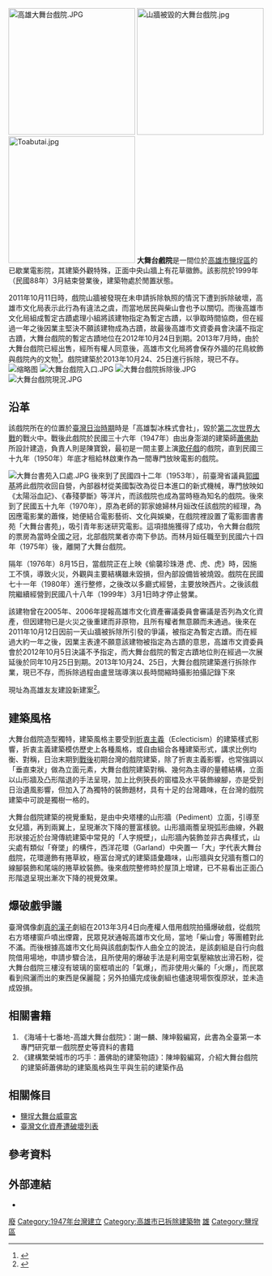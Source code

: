 [[File:高雄大舞台戲院.JPG|250px]]
[[File:山牆被毀的大舞台戲院.jpg|250px]]
[[File:Toabutai.jpg|250px]]
'''大舞台戲院'''是一間位於[[高雄市|高雄市]][[鹽埕區|鹽埕區]]的已歇業電影院，其建築外觀特殊，正面中央山牆上有花草徽飾。該影院於1999年（民國88年）3月結束營業後，建築物處於閒置狀態{{r|葉}}。

2011年10月11日時，戲院山牆被發現在未申請拆除執照的情況下遭到拆除破壞，高雄市文化局表示此行為有違法之虞，而當地居民與柴山會也予以關切{{r|聯}}{{r|自}}。而後高雄市文化局組成暫定古蹟處理小組將該建物指定為暫定古蹟，以爭取時間協商{{r|自}}，但在經過一年之後因業主堅決不願該建物成為古蹟，故最後高雄市文資委員會決議不指定古蹟，大舞台戲院的暫定古蹟地位在2012年10月24日到期{{r|蘋}}。2013年7月時，由於大舞台戲院已經出售，經所有權人同意後，高雄市文化局將會保存外牆的花鳥紋飾與戲院內的文物<ref>{{cite news |author=周昭平 |title=大舞台戲院將拆 古蹟切塊保留 |url=http://www.appledaily.com.tw/appledaily/article/headline/20130705/35128290/%E5%A4%A7%E8%88%9E%E5%8F%B0%E6%88%B2%E9%99%A2%E5%B0%87%E6%8B%86%E5%8F%A4%E8%B9%9F%E5%88%87%E5%A1%8A%E4%BF%9D%E7%95%99 |work=蘋果日報 |publisher= |date=2013-07-05 |accessdate=2013-07-05 |archive-date=2013-07-09 |archive-url=https://web.archive.org/web/20130709043208/http://www.appledaily.com.tw/appledaily/article/headline/20130705/35128290/%E5%A4%A7%E8%88%9E%E5%8F%B0%E6%88%B2%E9%99%A2%E5%B0%87%E6%8B%86%E5%8F%A4%E8%B9%9F%E5%88%87%E5%A1%8A%E4%BF%9D%E7%95%99 |dead-url=no }}</ref>。戲院建築於2013年10月24、25日進行拆除，現已不存{{r|楊}}。
[[File:Grand_Stage_Theater_20131019.jpg|缩略图]]
[[File:大舞台戲院入口.JPG|thumb]]
[[File:大舞台戲院拆除後.JPG|thumb]]
[[File:大舞台戲院現況.JPG|thumb]]

== 沿革 ==
該戲院所在的位置於[[臺灣日治時期|臺灣日治時期]]時是「高雄製冰株式會社」，毀於[[第二次世界大戰|第二次世界大戰]]的戰火中{{r|高}}。戰後此戲院於民國三十六年（1947年）由出身澎湖的建築師[[蕭佛助|蕭佛助]]所設計建造，負責人則是陳寶銳，最初是一間主要上演[[歌仔戲|歌仔戲]]的戲院，直到民國三十九年（1950年）年底才租給林啟東作為一間專門放映電影的戲院{{r|葉}}{{r|高}}。

[[File:大舞台書苑入口處.JPG|thumb]]
後來到了民國四十二年（1953年），前臺灣省議員[[郭國基|郭國基]]將此戲院收回自營，內部器材從美國製改為從日本進口的新式機械，專門放映如《太陽浴血記》、《春殘夢斷》等洋片，而該戲院也成為當時極為知名的戲院{{r|高}}。後來到了民國五十九年（1970年），原為老師的郭家媳婦林月姮改任該戲院的經理，為因應電影業的蕭條，她便結合電影藝術、文化與娛樂，在戲院裡設置了電影圖書書苑「大舞台書苑」，吸引青年影迷研究電影。這項措施獲得了成功，令大舞台戲院的票房為當時全國之冠，北部戲院業者亦南下參訪{{r|高}}。而林月姮任職至到民國六十四年（1975年）後，離開了大舞台戲院{{r|葉}}{{r|高}}。

隔年（1976年）8月15日，當戲院正在上映《偷襲珍珠港 虎、虎、虎》時，因施工不慎，導致火災，外觀與主要結構雖未毀損，但內部設備皆被燒毀。戲院在民國七十一年（1980年）進行整修{{r|自}}，之後改以多廳式經營，主要放映西片。之後該戲院繼續經營到民國八十八年（1999年）3月1日時才停止營業{{r|葉}}{{r|高}}。

該建物曾在2005年、2006年提報高雄市文化資產審議委員會審議是否列為文化資產，但因建物已是火災之後重建而非原物，且所有權者無意願而未通過{{r|自}}。後來在2011年10月12日因前一天山牆被拆除所引發的爭議，被指定為暫定古蹟{{r|自}}。而在經過大約一年之後，因業主表達不願意該建物被指定為古蹟的意思，高雄市文資委員會於2012年10月5日決議不予指定，而大舞台戲院的暫定古蹟地位則在經過一次展延後於同年10月25日到期{{r|蘋}}。2013年10月24、25日，大舞台戲院建築進行拆除作業，現已不存{{r|楊}}，而拆除過程由盧昱瑞導演以長時間縮時攝影拍攝記錄下來

現址為高雄友友建設新建案<ref>{{cite web |url=http://www.civilmedia.tw/archives/11247 |language=zh-tw |title=再見。大舞台 |publisher=公民行動 |date=2013-12-15 |accessdate=2014-01-25 |archive-date=2014-02-03 |archive-url=https://web.archive.org/web/20140203065112/http://www.civilmedia.tw/archives/11247 |dead-url=no }}</ref>。

== 建築風格 ==
大舞台戲院造型獨特，建築風格主要受到[[折衷主義|折衷主義]]（Eclecticism）的建築樣式影響{{r|海}}，折衷主義建築模仿歷史上各種風格，或自由組合各種建築形式，講求比例均衡、對稱，日治末期到[[臺灣戰後時期|戰後]]初期台灣的戲院建築，除了折衷主義影響，也常強調以「垂直束狀」做為立面元素，大舞台戲院建築對稱、幾何為主導的量體結構，立面以山形牆及凸形階退的手法呈現，加上比例狹長的窗櫺及水平裝飾線腳，亦是受到日治遺風影響，但加入了為獨特的裝飾題材，具有十足的台灣趣味，在台灣的戲院建築中可說是獨樹一格的。

大舞台戲院建築的視覺重點，是由中央塔樓的山形牆（Pediment）立面，引導至女兒牆，再到兩翼上，呈現漸次下降的豐富樣貌。山形牆兩簷呈現弧形曲線，外觀形狀接近於台灣傳統建築中常見的「人字規壁」，山形牆內裝飾並非古典樣式，山尖處有類似「脊墜」的構件，西洋花環（Garland）中央置一「大」字代表大舞台戲院，花環邊飾有捲草紋，極富台灣式的建築語彙趣味，山形牆與女兒牆有簷口的線腳裝飾和尾端的捲草紋裝飾。後來戲院整修時於屋頂上增建，已不易看出正面凸形階退呈現出漸次下降的視覺效果。

== 爆破戲爭議 ==
臺灣偶像劇[[真的漢子|真的漢子]]劇組在2013年3月4日向產權人借用戲院拍攝爆破戲，從戲院右方塔樓窗戶噴出煙霧，民眾見狀通報高雄市文化局，當地「柴山會」等團體對此不滿{{r|爆}}{{r|郭}}。而後根據高雄市文化局與該戲劇製作人曲全立的說法，是該劇組是自行向戲院借用場地，申請步驟合法，且所使用的爆破手法是利用空氣壓縮放出滑石粉，從大舞台戲院三樓沒有玻璃的窗框噴出的「氣爆」，而非使用火藥的「火爆」，而民眾看到飛灑而出的東西是保麗龍；另外拍攝完成後劇組也儘速現場恢復原狀，並未造成毀損{{r|爆}}{{r|郭}}。

== 相關書籍 ==
#《海埔十七番地-高雄大舞台戲院》：謝一麟、陳坤毅編寫，此書為全臺第一本專門研究單一戲院歷史等資料的書籍        
#《建構繁榮城市的巧手：蕭佛助的建築物語》：陳坤毅編寫，介紹大舞台戲院的建築師蕭佛助的建築風格與生平與生前的建築作品

== 相關條目 ==
*[[鹽埕大舞台威靈宮|鹽埕大舞台威靈宮]]
*[[臺灣文化資產遭破壞列表|臺灣文化資產遭破壞列表]]

== 參考資料 ==
{{reflist|refs=
<ref name="葉">{{cite book|author=葉龍彥 |title=《台灣的老戲院》 |url=https://archive.org/details/taiwandelaoxiyua0000yelo |publisher=遠足文化 |location=台北縣新店市 |isbn=978-986-7630-85-8 |pages=180－181頁|date=2006年10月}}</ref>
<ref name="海">{{cite book|author=謝一麟、陳坤毅 |title=《海埔十七番地》 |publisher=高雄市文化局 |isbn=978-986-033984-0 |pages=42－50頁 |date=2012年10月}}</ref>
<ref name="高">{{cite web |url=http://www.filmkh.com.tw/locationp.jsp?pn=0jeKOaS5PuFU |language=zh-tw |title=大舞台戲院 |publisher=高雄拍片網 |accessdate=2011-02-22 |deadurl=yes |archiveurl=https://web.archive.org/web/20111003031032/http://www.filmkh.com.tw/locationp.jsp?pn=0jeKOaS5PuFU |archivedate=2011-10-03 }}</ref>
<ref name="自">{{cite news|title=《搶救大舞台》高市府提暫定古蹟保護|url=http://www.libertytimes.com.tw/2011/new/oct/13/today-south6.htm|work=自由電子報|publisher=|date=2011-10-13|accessdate=|deadurl=yes|archiveurl=https://web.archive.org/web/20130521141859/http://www.libertytimes.com.tw/2011/new/oct/13/today-south6.htm|archivedate=2013-05-21}}</ref>
<ref name="聯">{{cite news |author=徐如宜 |title=大舞台戲院悄悄拆 文化局關切 |url=http://udn.com/NEWS/DOMESTIC/DOM6/6645875.shtml |work=聯合報 |publisher= |date= |accessdate=2011-10-12 }}</ref>
<ref name="蘋">{{cite news |author=涂建豐 |title=高雄大舞台戲院 不列古蹟 |url=http://www.appledaily.com.tw/appledaily/article/headline/20121025/34597463/ |work=蘋果日報 |date=2012-10-25 |accessdate=2012-10-25 |archive-date=2015-09-24 |archive-url=https://web.archive.org/web/20150924022645/http://www.appledaily.com.tw/appledaily/article/headline/20121025/34597463/ |dead-url=no }}</ref>
<ref name="楊">{{cite news|author=楊菁菁|title=告別童年回憶 大舞台戲院拆除|url=http://www.libertytimes.com.tw/2013/new/oct/26/today-south5.htm|work=自由電子報|publisher=|date=2013-10-26|accessdate=2013-11-09|deadurl=yes|archiveurl=https://web.archive.org/web/20131109144135/http://www.libertytimes.com.tw/2013/new/oct/26/today-south5.htm|archivedate=2013-11-09}}</ref>
<ref name="爆">{{cite news|author=葛祐豪、陳慧貞|title=老戲院借拍爆破戲 保育團體痛批|url=http://www.libertytimes.com.tw/2011/new/mar/10/today-life14.htm|work=自由電子報|publisher=|date=2011-03-10|accessdate=2014-01-26|deadurl=yes|archiveurl=https://web.archive.org/web/20110313174831/http://www.libertytimes.com.tw/2011/new/mar/10/today-life14.htm|archivedate=2011-03-13}}</ref>
<ref name="郭">{{cite news |author=郭文君 |title=大舞台戲院借拍爆破場景　特效逼真未損害建物 |url=http://www.nownews.com/n/2011/03/09/550845 |work=今日新聞網 |publisher= |date=2011-03-09 |accessdate=2014-01-26 |archive-date=2014-02-02 |archive-url=https://web.archive.org/web/20140202105335/http://www.nownews.com/n/2011/03/09/550845 |dead-url=no }}</ref>
}}
==外部連結==
*{{YouTube|rsg87FIJaxQ |link=no|高雄/大舞台戲院|h= 0|m=6|s=20|language=zh-tw}}


[[Category:臺灣已結業電影院|廢]]
[[Category:1947年台灣建立|Category:1947年台灣建立]]
[[Category:高雄市已拆除建築物|Category:高雄市已拆除建築物]]
[[Category:台灣文化資產史|雄]]
[[Category:鹽埕區|Category:鹽埕區]]